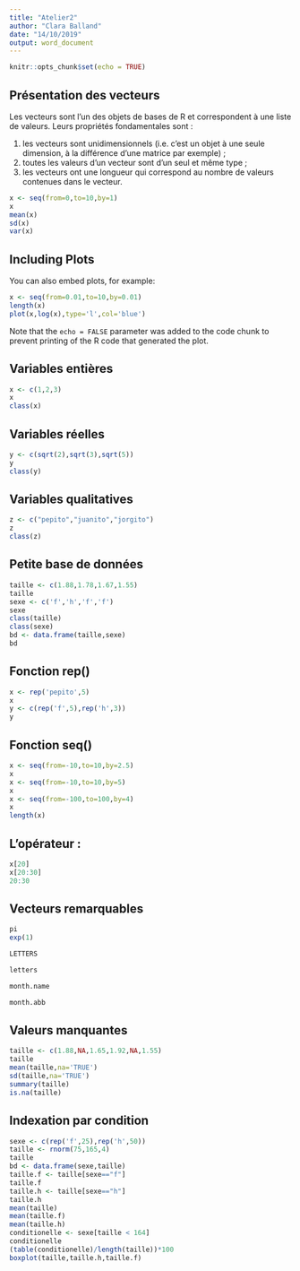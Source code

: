 ---
title: "Atelier2"
author: "Clara Balland"
date: "14/10/2019"
output: word_document
---

```{r setup, include=FALSE}
knitr::opts_chunk$set(echo = TRUE)
```

## Présentation des vecteurs 

Les vecteurs sont l’un des objets de bases de R et correspondent à une liste de valeurs. Leurs propriétés fondamentales sont :

1. les vecteurs sont unidimensionnels (i.e. c’est un objet à une seule dimension, à la différence d’une matrice par exemple) ;
2. toutes les valeurs d’un vecteur sont d’un seul et même type ;
3. les vecteurs ont une longueur qui correspond au nombre de valeurs contenues dans le vecteur.


```{r}
x <- seq(from=0,to=10,by=1)
x
mean(x) 
sd(x)
var(x)

```
## Including Plots

You can also embed plots, for example:

```{r}
x <- seq(from=0.01,to=10,by=0.01)
length(x)
plot(x,log(x),type='l',col='blue')
```

Note that the `echo = FALSE` parameter was added to the code chunk to prevent printing of the R code that generated the plot.

## Variables entières
```{r}
x <- c(1,2,3)
x
class(x)
```

## Variables réelles 
```{r}
y <- c(sqrt(2),sqrt(3),sqrt(5))
y
class(y)
```

## Variables qualitatives 
```{r}
z <- c("pepito","juanito","jorgito")
z
class(z)
```

## Petite base de données 
```{r}
taille <- c(1.88,1.78,1.67,1.55)
taille
sexe <- c('f','h','f','f')
sexe
class(taille)
class(sexe)
bd <- data.frame(taille,sexe)
bd
```

## Fonction rep()
```{r}
x <- rep('pepito',5)
x
y <- c(rep('f',5),rep('h',3))
y
```

## Fonction seq()
```{r}
x <- seq(from=-10,to=10,by=2.5)
x
x <- seq(from=-10,to=10,by=5)
x
x <- seq(from=-100,to=100,by=4)
x
length(x)
```

## L'opérateur :
```{r}
x[20]
x[20:30]
20:30
```

## Vecteurs remarquables
```{r}
pi
exp(1)
```
```{r}
LETTERS
```
```{r}
letters
```
```{r}
month.name
```
```{r}
month.abb
```

## Valeurs manquantes
```{r}
taille <- c(1.88,NA,1.65,1.92,NA,1.55)
taille
mean(taille,na='TRUE')
sd(taille,na='TRUE')
summary(taille)
is.na(taille)
```

## Indexation par condition
```{r}
sexe <- c(rep('f',25),rep('h',50))
taille <- rnorm(75,165,4)
taille
bd <- data.frame(sexe,taille)
taille.f <- taille[sexe=="f"]
taille.f
taille.h <- taille[sexe=="h"]
taille.h
mean(taille)
mean(taille.f)
mean(taille.h)
conditionelle <- sexe[taille < 164]
conditionelle 
(table(conditionelle)/length(taille))*100
boxplot(taille,taille.h,taille.f)
```

